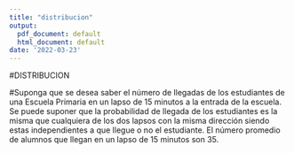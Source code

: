 ---
title: "distribucion"
output:
  pdf_document: default
  html_document: default
date: '2022-03-23'
---
#DISTRIBUCION

#Suponga que se desea saber el número de llegadas de los estudiantes de una Escuela Primaria en un lapso de 15 minutos a la entrada de la escuela. Se puede suponer que la probabilidad de llegada de los estudiantes es la misma que cualquiera de los dos lapsos con la misma dirección siendo estas independientes a que llegue o no el estudiante. El número promedio de alumnos que llegan en un lapso de 15 minutos son 35.